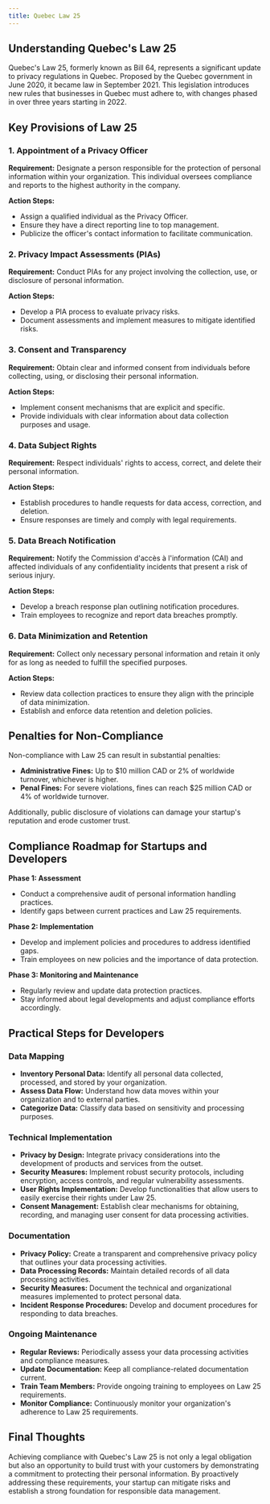 ```yaml
---
title: Quebec Law 25
---
```


## Understanding Quebec's Law 25

Quebec's Law 25, formerly known as Bill 64, represents a significant update to privacy regulations in Quebec. Proposed by the Quebec government in June 2020, it became law in September 2021. This legislation introduces new rules that businesses in Quebec must adhere to, with changes phased in over three years starting in 2022.

## Key Provisions of Law 25

### 1. Appointment of a Privacy Officer

**Requirement:** Designate a person responsible for the protection of personal information within your organization. This individual oversees compliance and reports to the highest authority in the company.

**Action Steps:**
- Assign a qualified individual as the Privacy Officer.
- Ensure they have a direct reporting line to top management.
- Publicize the officer's contact information to facilitate communication.

### 2. Privacy Impact Assessments (PIAs)

**Requirement:** Conduct PIAs for any project involving the collection, use, or disclosure of personal information.

**Action Steps:**
- Develop a PIA process to evaluate privacy risks.
- Document assessments and implement measures to mitigate identified risks.

### 3. Consent and Transparency

**Requirement:** Obtain clear and informed consent from individuals before collecting, using, or disclosing their personal information.

**Action Steps:**
- Implement consent mechanisms that are explicit and specific.
- Provide individuals with clear information about data collection purposes and usage.

### 4. Data Subject Rights

**Requirement:** Respect individuals' rights to access, correct, and delete their personal information.

**Action Steps:**
- Establish procedures to handle requests for data access, correction, and deletion.
- Ensure responses are timely and comply with legal requirements.

### 5. Data Breach Notification

**Requirement:** Notify the Commission d'accès à l'information (CAI) and affected individuals of any confidentiality incidents that present a risk of serious injury.

**Action Steps:**
- Develop a breach response plan outlining notification procedures.
- Train employees to recognize and report data breaches promptly.

### 6. Data Minimization and Retention

**Requirement:** Collect only necessary personal information and retain it only for as long as needed to fulfill the specified purposes.

**Action Steps:**
- Review data collection practices to ensure they align with the principle of data minimization.
- Establish and enforce data retention and deletion policies.

## Penalties for Non-Compliance

Non-compliance with Law 25 can result in substantial penalties:

- **Administrative Fines:** Up to $10 million CAD or 2% of worldwide turnover, whichever is higher.
- **Penal Fines:** For severe violations, fines can reach $25 million CAD or 4% of worldwide turnover.

Additionally, public disclosure of violations can damage your startup's reputation and erode customer trust.

## Compliance Roadmap for Startups and Developers

**Phase 1: Assessment**
- Conduct a comprehensive audit of personal information handling practices.
- Identify gaps between current practices and Law 25 requirements.

**Phase 2: Implementation**
- Develop and implement policies and procedures to address identified gaps.
- Train employees on new policies and the importance of data protection.

**Phase 3: Monitoring and Maintenance**
- Regularly review and update data protection practices.
- Stay informed about legal developments and adjust compliance efforts accordingly.

## Practical Steps for Developers

### Data Mapping

- **Inventory Personal Data:** Identify all personal data collected, processed, and stored by your organization.
- **Assess Data Flow:** Understand how data moves within your organization and to external parties.
- **Categorize Data:** Classify data based on sensitivity and processing purposes.

### Technical Implementation

- **Privacy by Design:** Integrate privacy considerations into the development of products and services from the outset.
- **Security Measures:** Implement robust security protocols, including encryption, access controls, and regular vulnerability assessments.
- **User Rights Implementation:** Develop functionalities that allow users to easily exercise their rights under Law 25.
- **Consent Management:** Establish clear mechanisms for obtaining, recording, and managing user consent for data processing activities.

### Documentation

- **Privacy Policy:** Create a transparent and comprehensive privacy policy that outlines your data processing activities.
- **Data Processing Records:** Maintain detailed records of all data processing activities.
- **Security Measures:** Document the technical and organizational measures implemented to protect personal data.
- **Incident Response Procedures:** Develop and document procedures for responding to data breaches.

### Ongoing Maintenance

- **Regular Reviews:** Periodically assess your data processing activities and compliance measures.
- **Update Documentation:** Keep all compliance-related documentation current.
- **Train Team Members:** Provide ongoing training to employees on Law 25 requirements.
- **Monitor Compliance:** Continuously monitor your organization's adherence to Law 25 requirements.

## Final Thoughts

Achieving compliance with Quebec's Law 25 is not only a legal obligation but also an opportunity to build trust with your customers by demonstrating a commitment to protecting their personal information. By proactively addressing these requirements, your startup can mitigate risks and establish a strong foundation for responsible data management.
